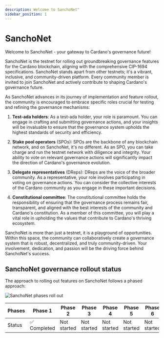 ```yaml
---
description: Welcome to SanchoNet"
sidebar_position: 1
---
```


# SanchoNet

Welcome to SanchoNet - your gateway to Cardano's governance future!

SanchoNet is the testnet for rolling out groundbreaking governance features for the Cardano blockchain, aligning with the comprehensive CIP-1694 specifications. SanchoNet stands apart from other testnets; it's a vibrant, inclusive, and community-driven platform. Every community member is invited to join SanchoNet and actively contribute to shaping Cardano's governance future.

As SanchoNet advances in its journey of implementation and feature rollout, the community is encouraged to embrace specific roles crucial for testing and refining the governance mechanisms:

1. **Test-ada holders**:
As a test-ada holder, your role is paramount. You can engage in crafting and submitting governance actions, and your insights will be invaluable to ensure that the governance system upholds the highest standards of security and efficiency.

2. **Stake pool operators** (SPOs):
SPOs are the backbone of any blockchain network, and on SanchoNet, it's no different. As an SPO, you can take charge and run the testnet network with diligence and integrity. Your ability to vote on relevant governance actions will significantly impact the direction of Cardano's governance evolution.

3. **Delegate representatives** (DReps):
DReps are the voice of the broader community. As a representative, your role involves participating in voting on governance actions. You can consider the collective interests of the Cardano community as you engage in these important decisions.

4. **Constitutional committee**:
The constitutional committee holds the responsibility of ensuring that the governance process remains fair, transparent, and aligned with the best interests of the community and Cardano's constitution. As a member of this committee, you will play a vital role in upholding the values that contribute to Cardano's thriving ecosystem.

SanchoNet is more than just a testnet, it is a playground of opportunities. Within this space, the community can collaboratively create a governance system that is robust, decentralized, and truly community-driven. Your involvement, dedication, and passion will be the driving force behind SanchoNet's success.

## SanchoNet governance rollout status

The approach to rolling out features on SanchoNet follows a phased approach: 

![SanchoNet phases roll out](@site/static/img/sanchonetphase1complete.png)

| Phases  | Phase 1     | Phase 2     | Phase 3     | Phase 4     | Phase 5     | Phase 6     |
|---------|-------------|-------------|-------------|-------------|-------------|-------------|
| Status  | :white_check_mark: Completed   | Not started | Not started | Not started | Not started | Not started |
